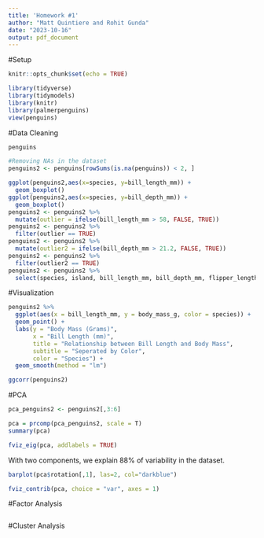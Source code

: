 ```yaml
---
title: 'Homework #1'
author: "Matt Quintiere and Rohit Gunda"
date: "2023-10-16"
output: pdf_document
---
```

#Setup

```r
knitr::opts_chunk$set(echo = TRUE)
```


```r
library(tidyverse)
library(tidymodels)
library(knitr)
library(palmerpenguins)
view(penguins)
```


#Data Cleaning
```r
penguins
```

```r
#Removing NAs in the dataset
penguins2 <- penguins[rowSums(is.na(penguins)) < 2, ]
```

```r
ggplot(penguins2,aes(x=species, y=bill_length_mm)) + 
  geom_boxplot() 
ggplot(penguins2,aes(x=species, y=bill_depth_mm)) + 
  geom_boxplot() 
penguins2 <- penguins2 %>% 
  mutate(outlier = ifelse(bill_length_mm > 58, FALSE, TRUE))
penguins2 <- penguins2 %>% 
  filter(outlier == TRUE)
penguins2 <- penguins2 %>% 
  mutate(outlier2 = ifelse(bill_depth_mm > 21.2, FALSE, TRUE))
penguins2 <- penguins2 %>% 
  filter(outlier2 == TRUE)
penguins2 <- penguins2 %>% 
  select(species, island, bill_length_mm, bill_depth_mm, flipper_length_mm, body_mass_g, sex, year)
```
#Visualization
```r
penguins2 %>% 
  ggplot(aes(x = bill_length_mm, y = body_mass_g, color = species)) +
  geom_point() +
  labs(y = "Body Mass (Grams)",
       x = "Bill Length (mm)",
       title = "Relationship between Bill Length and Body Mass",
       subtitle = "Seperated by Color",
       color = "Species") +
  geom_smooth(method = "lm")
```

```r
ggcorr(penguins2)
```

#PCA
```r
pca_penguins2 <- penguins2[,3:6]

pca = prcomp(pca_penguins2, scale = T)
summary(pca)
```

```r
fviz_eig(pca, addlabels = TRUE)
```
With two components, we explain 88% of variability in the dataset.
```r
barplot(pca$rotation[,1], las=2, col="darkblue")
```

```r
fviz_contrib(pca, choice = "var", axes = 1)
```

#Factor Analysis
```r

```
#Cluster Analysis


